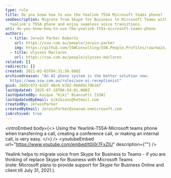 ```yaml
---
type: rule
title: Do you know how to use the Yealink T55A Microsoft Teams phone?
seoDescription: Migrate from Skype for Business to Microsoft Teams with
  Yealink's T55A phone and enjoy seamless voice transitions.
uri: do-you-know-how-to-use-the-yealink-t55a-microsoft-teams-phone
authors:
  - title: Jerwin Parker Roberto
    url: https://ssw.com.au/people/jerwin-parker
    img: https://github.com/SSWConsulting/SSW.People.Profiles/raw/main/Jerwin-Parker/Images/Jerwin-Parker-Profile.jpg
  - title: Ulysses Maclaren
    url: https://ssw.com.au/people/ulysses-maclaren
related: []
redirects: []
created: 2021-02-03T04:31:50.000Z
archivedreason: "An AI phone system is the better solution now:
  https://www.ssw.com.au/rules/use-ai-receptionist"
guid: 1665c972-62d7-48c6-b702-0b660c70b34f
lastUpdated: 2025-07-18T06:54:01.000Z
lastUpdatedBy: Kaique "Kiki" Biancatti [SSW]
lastUpdatedByEmail: kikibianc@hotmail.com
createdBy: JerwinParker
createdByEmail: JerwinParker@sswcom.onmicrosoft.com
isArchived: true
---
```


<introEmbed
  body={<>
Using the Yearlink-T55A-Microsoft teams phone when transferring a call, creating a conference call, or making an internal call, is very easy.
  </>}
/>
<youtubeEmbed url="https://www.youtube.com/embed/t0i0r7FxZIU" description={""} />



Yealink helps to migrate voice from Skype for Business to Teams - if you are thinking of replace Skype for Business with Microsoft Teams (note: Microsoft plans to provide support for Skype for Business Online and client till July 31, 2021.).
